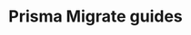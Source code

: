 ---
title: Prisma Migrate guides
metaDescription: "Guides for using Prisma Migrate"
preview: true
---